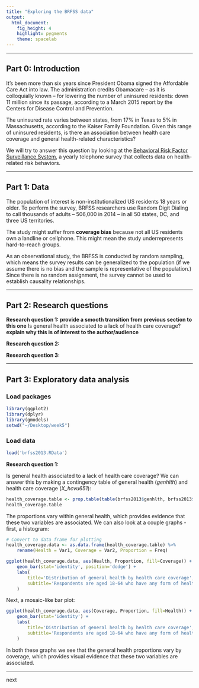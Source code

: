 ```yaml
---
title: "Exploring the BRFSS data"
output: 
  html_document: 
    fig_height: 4
    highlight: pygments
    theme: spacelab
---
```


* * *

## Part 0: Introduction

It's been more than six years since President Obama signed the Affordable Care Act into law. The administration credits Obamacare -- as it is colloquially known -- for lowering the number of uninsured residents: down 11 million since its passage, according to a March 2015 report by the Centers for Disease Control and Prevention.

The uninsured rate varies between states, from 17% in Texas to 5% in Massachusetts, according to the Kaiser Family Foundation. Given this range of uninsured residents, is there an association between health care coverage and general health-related characteristics?

We will try to answer this question by looking at the [Behavioral Risk Factor Surveillance System](http://www.cdc.gov/brfss), a yearly telephone survey that collects data on health-related risk behaviors.

* * *

## Part 1: Data

The population of interest is non-institutionalized US residents 18 years or older. To perform the survey, BRFSS researchers use Random Digit Dialing to call thousands of adults -- 506,000 in 2014 -- in all 50 states, DC, and three US territories.

The study might suffer from **coverage bias** because not all US residents own a landline or cellphone. This might mean the study underrepresents hard-to-reach groups.

As an observational study, the BRFSS is conducted by random sampling, which means the survey results can be generalized to the population (if we assume there is no bias and the sample is representative of the population.) Since there is no random assignment, the survey cannot be used to establish causality relationships.

* * *

## Part 2: Research questions

**Research question 1:** **provide a smooth transition from previous section to this one** Is general health associated to a lack of health care coverage? **explain why this is of interest to the author/audience**

**Research question 2:**

**Research question 3:**

* * *

## Part 3: Exploratory data analysis

### Load packages

```r
library(ggplot2)
library(dplyr)
library(gmodels)
setwd("~/Desktop/week5")
```

### Load data

```r
load('brfss2013.RData')
```

**Research question 1:**

Is general health associated to a lack of health care coverage? We can answer this by making a contingency table of general health (*genhlth*) and health care coverage (*X_hcvu651*):

```r
health_coverage.table <- prop.table(table(brfss2013$genhlth, brfss2013$X_hcvu651), 2)
health_coverage.table
```

The proportions vary within general health, which provides evidence that these two variables are associated. We can also look at a couple graphs - first, a histogram:
```r
# Convert to data frame for plotting
health_coverage.data <- as.data.frame(health_coverage.table) %>%
	rename(Health = Var1, Coverage = Var2, Proportion = Freq)

ggplot(health_coverage.data, aes(Health, Proportion, fill=Coverage)) +
	geom_bar(stat='identity', position='dodge') +
	labs(
		title='Distribution of general health by health care coverage',
		subtitle='Respondents are aged 18-64 who have any form of health care coverage'
	)
```

Next, a mosaic-like bar plot:
```r
ggplot(health_coverage.data, aes(Coverage, Proportion, fill=Health)) +
	geom_bar(stat='identity') +
	labs(
		title='Distribution of general health by health care coverage',
		subtitle='Respondents are aged 18-64 who have any form of health care coverage'
	)
```

In both these graphs we see that the general health proportions vary by coverage, which provides visual evidence that these two variables are associated.

***

next













